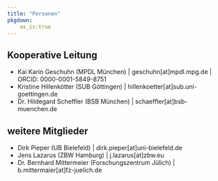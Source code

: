 ```yaml
---
title: "Personen"
pkgdown:
    as_is:true
---
```


## Kooperative Leitung

- Kai Karin Geschuhn (MPDL München) | geschuhn[at]mpdl.mpg.de | ORCID: 0000-0001-5849-8751
- Kristine Hillenkötter (SUB Göttingen) | hillenkoetter[at]sub.uni-goettingen.de
- Dr. Hildegard Scheffler (BSB München) | schaeffler[at]bsb-muenchen.de

## weitere Mitglieder

- Dirk Pieper (UB Bielefeld) | dirk.pieper[at]uni-bielefeld.de
- Jens Lazarus (ZBW Hamburg) | j.lazarus[at]zbw.eu
- Dr. Bernhard Mittermeier (Forschungszentrum Jülich) | b.mittermaier[at]fz-juelich.de






